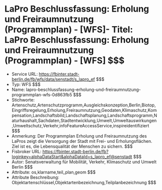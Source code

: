# LaPro Beschlussfassung: Erholung und Freiraumnutzung (Programmplan) - [WFS]- Titel: LaPro Beschlussfassung: Erholung und Freiraumnutzung (Programmplan) - [WFS] $$$
- Service URL: https://fbinter.stadt-berlin.de/fb/wfs/data/senstadt/s_lapro_ef $$$
- Typ: WFS $$$
- Name: lapro-beschlussfassung-erholung-und-freiraumnutzung-programmplan-wfs-0d863fb5 $$$
- Stichworte: Artenschutz,Artenschutzprogramm,Ausgleichskonzeption,Berlin,Biotop,Eingriffsregelung,Erholung,Freiraumnutzung,Geodaten,Klimaschutz,Kompensation,Landschaftsbild,Landschaftsplanung,Landschaftsprogramm,Naturhaushalt,Sachdaten,Stadtentwicklung,Umwelt,Umweltauswirkungen,Umweltschutz,Verkehr,infoFeatureAccessService,inspireidentifiziert $$$
- Anmerkung: Der Programmplan Erholung und Freiraumnutzung des LaPros zeigt die Versorgung der Stadt mit Frei- und Erholungsflächen. Ziel ist es, die Lebensqualität der Menschen zu sichern. $$$
- Fisbroker URL: https://fbinter.stadt-berlin.de/fb?loginkey=alphaDataStart&alphaDataId=s_lapro_ef@senstadt $$$
- Autor: Senatsverwaltung für Mobilität, Verkehr, Klimaschutz und Umwelt Berlin $$$
- Attribute: os,klarname,teil_plan,geom $$$
- Attribute Beschreibung: Objektartenschlüssel,Objektartenbezeichnung,Teilplanbezeichnung $$$
